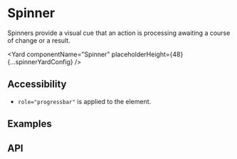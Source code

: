 <!--
Copyright (c) 2018-2019 Uber Technologies, Inc.

This source code is licensed under the MIT license found in the
LICENSE file in the root directory of this source tree.
-->






# Spinner

Spinners provide a visual cue that an action is processing awaiting a course of change or a result.

<Yard componentName="Spinner" placeholderHeight={48} {...spinnerYardConfig} />

## Accessibility

- `role="progressbar"` is applied to the element.

## Examples

<Example title="Spinner basic usage" path="spinner/basic.js">
  <SpinnerBasic />
</Example>

<Example title="Spinner with Negative Color" path="spinner/negative.js">
  <SpinnerNegative />
</Example>

<Example title="Spinner with different size" path="spinner/with-size.js">
  <SpinnerWithSize />
</Example>

<Example title="Spinner With Overrides" path="spinner/with-overrides.js">
  <SpinnerWithOverrides />
</Example>

## API

<Exports
  component={SpinnerExports}
  title="Spinner exports"
  path="baseui/spinner"
/>
